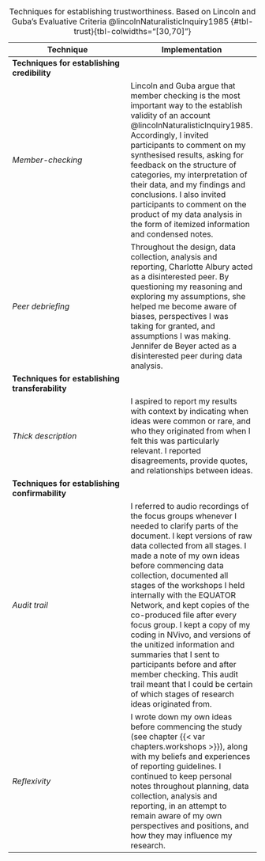 **Technique**|Implementation
-------------|--------------
**Techniques for establishing credibility**|
*Member-checking*|Lincoln and Guba argue that member checking is the most important way to the establish validity of an account @lincolnNaturalisticInquiry1985. Accordingly, I invited participants to comment on my synthesised results, asking for feedback on the structure of categories, my interpretation of their data, and my findings and conclusions. I also invited participants to comment on the product of my data analysis in the form of itemized information and condensed notes.
*Peer debriefing*|Throughout the design, data collection, analysis and reporting, Charlotte Albury acted as a disinterested peer. By questioning my reasoning and exploring my assumptions, she helped me become aware of biases, perspectives I was taking for granted, and assumptions I was making. Jennifer de Beyer acted as a disinterested peer during data analysis.
**Techniques for establishing transferability**|
*Thick description*|I aspired to report my results with context by indicating when ideas were common or rare, and who they originated from when I felt this was particularly relevant. I reported disagreements, provide quotes, and relationships between ideas.
**Techniques for establishing confirmability**|
*Audit trail*|I referred to audio recordings of the focus groups whenever I needed to clarify parts of the document. I kept versions of raw data collected from all stages. I made a note of my own ideas before commencing data collection, documented all stages of the workshops I held internally with the EQUATOR Network, and kept copies of the co-produced file after every focus group. I kept a copy of my coding in NVivo, and versions of the unitized information and summaries that I sent to participants before and after member checking. This audit trail meant that I could be certain of which stages of research ideas originated from.
*Reflexivity*|I wrote down my own ideas before commencing the study (see chapter {{< var chapters.workshops >}}), along with my beliefs and experiences of reporting guidelines. I continued to keep personal notes throughout planning, data collection, analysis and reporting, in an attempt to remain aware of my own perspectives and positions, and how they may influence my research.

: Techniques for establishing trustworthiness. Based on Lincoln and Guba's Evaluative Criteria @lincolnNaturalisticInquiry1985 {#tbl-trust}{tbl-colwidths="[30,70]"}